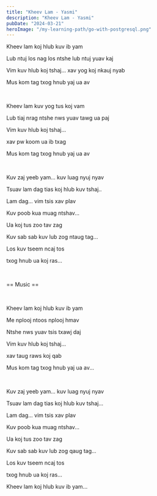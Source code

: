 ```yaml
---
title: "Kheev Lam - Yasmi"
description: "Kheev Lam - Yasmi"
pubDate: "2024-03-21"
heroImage: "/my-learning-path/go-with-postgresql.png"
---
```


Kheev lam koj hlub kuv ib yam

Lub ntuj los nag los ntshe lub ntuj yuav kaj

Vim kuv hlub koj tshaj... xav yog koj nkauj nyab

Mus kom tag txog hnub yaj ua av

<br />

Kheev lam kuv yog tus koj vam

Lub tiaj nrag ntshe nws yuav tawg ua paj

Vim kuv hlub koj tshaj...

xav pw koom ua ib txag

Mus kom tag txog hnub yaj ua av

<br />

Kuv zaj yeeb yam... kuv luag nyuj nyav

Tsuav lam dag tias koj hlub kuv tshaj..

Lam dag... vim tsis xav plav

Kuv poob kua muag ntshav...

Ua koj tus zoo tav zag

Kuv sab sab kuv lub zog ntaug tag...

Los kuv tseem ncaj tos

txog hnub ua koj ras...

<br />

== Music ==

<br />

Kheev lam koj hlub kuv ib yam

Me nplooj ntoos nplooj hmav

Ntshe nws yuav tsis txawj daj

Vim kuv hlub koj tshaj...

xav taug raws koj qab

Mus kom tag txog hnub yaj ua av...

<br />

Kuv zaj yeeb yam... kuv luag nyuj nyav

Tsuav lam dag tias koj hlub kuv tshaj...

Lam dag... vim tsis xav plav

Kuv poob kua muag ntshav...

Ua koj tus zoo tav zag

Kuv sab sab kuv lub zog qaug tag...

Los kuv tseem ncaj tos

txog hnub ua koj ras...

Kheev lam koj hlub kuv ib yam...
